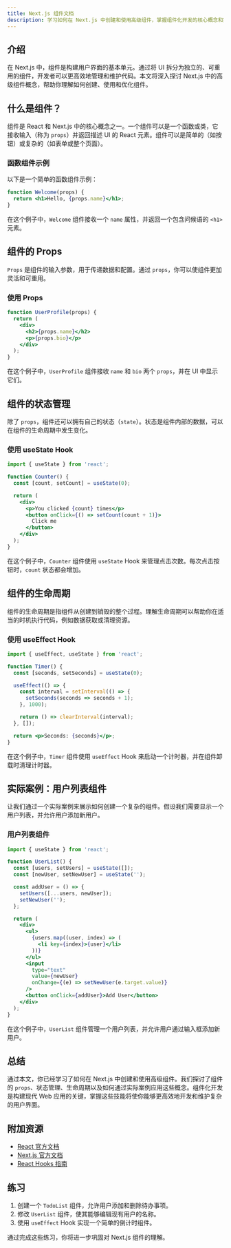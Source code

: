 ```yaml
---
title: Next.js 组件文档
description: 学习如何在 Next.js 中创建和使用高级组件，掌握组件化开发的核心概念和实际应用。
---
```


## 介绍

在 Next.js 中，组件是构建用户界面的基本单元。通过将 UI 拆分为独立的、可重用的组件，开发者可以更高效地管理和维护代码。本文将深入探讨 Next.js 中的高级组件概念，帮助你理解如何创建、使用和优化组件。

## 什么是组件？

组件是 React 和 Next.js 中的核心概念之一。一个组件可以是一个函数或类，它接收输入（称为 `props`）并返回描述 UI 的 React 元素。组件可以是简单的（如按钮）或复杂的（如表单或整个页面）。

### 函数组件示例

以下是一个简单的函数组件示例：

```jsx
function Welcome(props) {
  return <h1>Hello, {props.name}</h1>;
}
```

在这个例子中，`Welcome` 组件接收一个 `name` 属性，并返回一个包含问候语的 `<h1>` 元素。

## 组件的 Props

`Props` 是组件的输入参数，用于传递数据和配置。通过 `props`，你可以使组件更加灵活和可重用。

### 使用 Props

```jsx
function UserProfile(props) {
  return (
    <div>
      <h2>{props.name}</h2>
      <p>{props.bio}</p>
    </div>
  );
}
```

在这个例子中，`UserProfile` 组件接收 `name` 和 `bio` 两个 `props`，并在 UI 中显示它们。

## 组件的状态管理

除了 `props`，组件还可以拥有自己的状态（`state`）。状态是组件内部的数据，可以在组件的生命周期中发生变化。

### 使用 useState Hook

```jsx
import { useState } from 'react';

function Counter() {
  const [count, setCount] = useState(0);

  return (
    <div>
      <p>You clicked {count} times</p>
      <button onClick={() => setCount(count + 1)}>
        Click me
      </button>
    </div>
  );
}
```

在这个例子中，`Counter` 组件使用 `useState` Hook 来管理点击次数。每次点击按钮时，`count` 状态都会增加。

## 组件的生命周期

组件的生命周期是指组件从创建到销毁的整个过程。理解生命周期可以帮助你在适当的时机执行代码，例如数据获取或清理资源。

### 使用 useEffect Hook

```jsx
import { useEffect, useState } from 'react';

function Timer() {
  const [seconds, setSeconds] = useState(0);

  useEffect(() => {
    const interval = setInterval(() => {
      setSeconds(seconds => seconds + 1);
    }, 1000);

    return () => clearInterval(interval);
  }, []);

  return <p>Seconds: {seconds}</p>;
}
```

在这个例子中，`Timer` 组件使用 `useEffect` Hook 来启动一个计时器，并在组件卸载时清理计时器。

## 实际案例：用户列表组件

让我们通过一个实际案例来展示如何创建一个复杂的组件。假设我们需要显示一个用户列表，并允许用户添加新用户。

### 用户列表组件

```jsx
import { useState } from 'react';

function UserList() {
  const [users, setUsers] = useState([]);
  const [newUser, setNewUser] = useState('');

  const addUser = () => {
    setUsers([...users, newUser]);
    setNewUser('');
  };

  return (
    <div>
      <ul>
        {users.map((user, index) => (
          <li key={index}>{user}</li>
        ))}
      </ul>
      <input
        type="text"
        value={newUser}
        onChange={(e) => setNewUser(e.target.value)}
      />
      <button onClick={addUser}>Add User</button>
    </div>
  );
}
```

在这个例子中，`UserList` 组件管理一个用户列表，并允许用户通过输入框添加新用户。

## 总结

通过本文，你已经学习了如何在 Next.js 中创建和使用高级组件。我们探讨了组件的 `props`、状态管理、生命周期以及如何通过实际案例应用这些概念。组件化开发是构建现代 Web 应用的关键，掌握这些技能将使你能够更高效地开发和维护复杂的用户界面。

## 附加资源

- [React 官方文档](https://reactjs.org/docs/getting-started.html)
- [Next.js 官方文档](https://nextjs.org/docs)
- [React Hooks 指南](https://reactjs.org/docs/hooks-intro.html)

## 练习

1. 创建一个 `TodoList` 组件，允许用户添加和删除待办事项。
2. 修改 `UserList` 组件，使其能够编辑现有用户的名称。
3. 使用 `useEffect` Hook 实现一个简单的倒计时组件。

通过完成这些练习，你将进一步巩固对 Next.js 组件的理解。